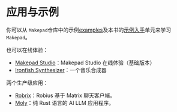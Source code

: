 # 应用与示例

你可以从 `Makepad`仓库中的示例[examples](https://github.com/makepad/makepad/tree/rik/examples)及本书的[示例入手](/examples/introduction)单元来学习 `Makepad`。

也可以在线体验：

- [Makepad Studio](https://makepad.dev/)：Makepad Studio 在线体验（基础版本）
- [Ironfish Synthesizer](https://makepad.nl/makepad-example-ironfish/index.html)：一个音乐合成器


两个生产级应用：

- [Robrix](https://github.com/project-robius/robrix)：Robius 基于 Matrix 聊天客户端。
- [Moly](https://github.com/moxin-org/moly)：纯 Rust 语言的 AI LLM 应用程序。

